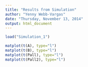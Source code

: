 ```yaml
---
title: "Results from Simulation"
author: "Yenny Webb-Vargas"
date: "Thursday, November 13, 2014"
output: html_document
---
```



```r
load("Simulation_1")
```

```r
matplot(t(A), type="l")
matplot(t(B), type="l")
matplot(t(Pall), type="l")
matplot(t(Pall2), type="l")
```
